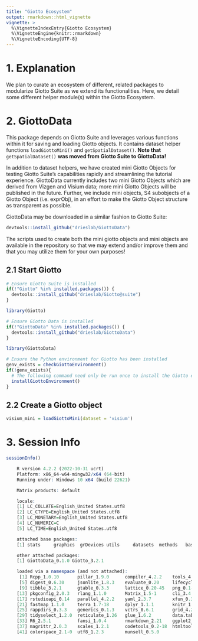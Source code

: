 ```yaml
---
title: "Giotto Ecosystem"
output: rmarkdown::html_vignette
vignette: >
  %\VignetteIndexEntry{Giotto Ecosystem}
  %\VignetteEngine{knitr::rmarkdown}
  %\VignetteEncoding{UTF-8}
---
```



# 1. Explanation

We plan to curate an ecosystem of different, related packages to modularize Giotto Suite as we extend its functionalities. Here, we detail some different helper module(s) within the Giotto Ecosystem.

# 2. GiottoData

This package depends on Giotto Suite and leverages various functions within it for saving and loading Giotto objects. It contains dataset helper functions `loadGiottoMini()` and `getSpatialDataset()`. **Note that** `getSpatialDataset()` **was moved from Giotto Suite to GiottoData!**

In addition to dataset helpers, we have created mini Giotto Objects for testing Giotto Suite's capabilities rapidly and streamlining the tutorial experience. GiottoData currently includes two mini Giotto Objects which are derived from Vizgen and Visium data; more mini Giotto Objects will be published in the future. Further, we include mini objects, S4 subobjects of a Giotto Object (i.e. exprObj), in an effort to make the Giotto Object structure as transparent as possible.

GiottoData may be downloaded in a similar fashion to Giotto Suite:


```r
devtools::install_github("drieslab/GiottoData")
```


The scripts used to create both the mini giotto objects and mini objects are available in the repository so that we may extend and/or improve them and that you may utilize them for your own purposes!

## 2.1 Start Giotto


```r
# Ensure Giotto Suite is installed
if(!"Giotto" %in% installed.packages()) {
  devtools::install_github("drieslab/Giotto@suite")
}

library(Giotto)

# Ensure Giotto Data is installed
if(!"GiottoData" %in% installed.packages()) {
  devtools::install_github("drieslab/GiottoData")
}

library(GiottoData)

# Ensure the Python environment for Giotto has been installed
genv_exists = checkGiottoEnvironment()
if(!genv_exists){
  # The following command need only be run once to install the Giotto environment
  installGiottoEnvironment()
}
```


## 2.2 Create a Giotto object


```r
visium_mini = loadGiottoMini(dataset = 'visium')
```


# 3. Session Info


```r
sessionInfo()
```

```r
 
    R version 4.2.2 (2022-10-31 ucrt)
    Platform: x86_64-w64-mingw32/x64 (64-bit)
    Running under: Windows 10 x64 (build 22621)

    Matrix products: default

    locale:
    [1] LC_COLLATE=English_United States.utf8 
    [2] LC_CTYPE=English_United States.utf8   
    [3] LC_MONETARY=English_United States.utf8
    [4] LC_NUMERIC=C                          
    [5] LC_TIME=English_United States.utf8    

    attached base packages:
    [1] stats     graphics  grDevices utils     datasets  methods   base     

    other attached packages:
    [1] GiottoData_0.1.0 Giotto_3.2.1    

    loaded via a namespace (and not attached):
     [1] Rcpp_1.0.10       pillar_1.9.0      compiler_4.2.2    tools_4.2.2      
     [5] digest_0.6.30     jsonlite_1.8.3    evaluate_0.20     lifecycle_1.0.3  
     [9] tibble_3.2.1      gtable_0.3.3      lattice_0.20-45   png_0.1-7        
    [13] pkgconfig_2.0.3   rlang_1.1.0       Matrix_1.5-1      cli_3.4.1        
    [17] rstudioapi_0.14   parallel_4.2.2    yaml_2.3.7        xfun_0.38        
    [21] fastmap_1.1.0     terra_1.7-18      dplyr_1.1.1       knitr_1.42       
    [25] rappdirs_0.3.3    generics_0.1.3    vctrs_0.6.1       grid_4.2.2       
    [29] tidyselect_1.2.0  reticulate_1.26   glue_1.6.2        data.table_1.14.6
    [33] R6_2.5.1          fansi_1.0.4       rmarkdown_2.21    ggplot2_3.4.1    
    [37] magrittr_2.0.3    scales_1.2.1      codetools_0.2-18  htmltools_0.5.4  
    [41] colorspace_2.1-0  utf8_1.2.3        munsell_0.5.0    

```
